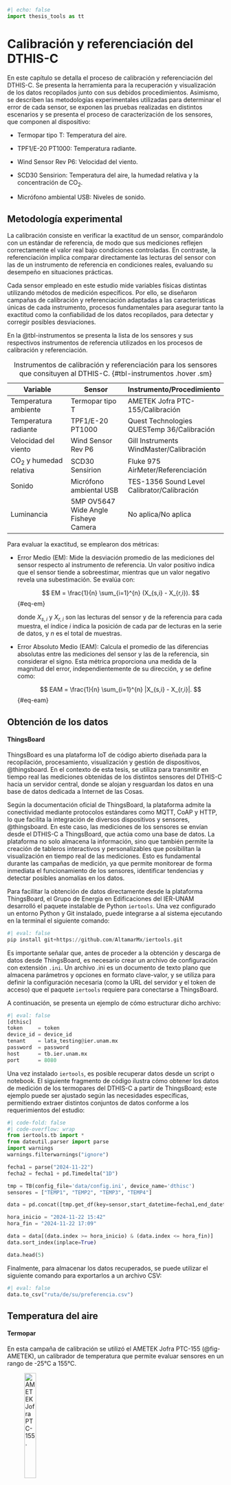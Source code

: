 ```python
#| echo: false
import thesis_tools as tt
```

# Calibración y referenciación del DTHIS-C {#cap-calibracion}

En este capítulo se detalla el proceso de calibración y referenciación del DTHIS-C. Se presenta la herramienta para la recuperación y visualización de los datos recopilados junto con sus debidos procedimientos. Asimismo, se describen las metodologías experimentales utilizadas para determinar el error de cada sensor, se exponen las pruebas realizadas en distintos escenarios y se presenta el proceso de caracterización de los sensores, que componen al dispositivo:

- Termopar tipo T: Temperatura del aire.

- TPF1/E-20 PT1000: Temperatura radiante.

- Wind Sensor Rev P6: Velocidad del viento.

- SCD30 Sensirion: Temperatura del aire, la humedad relativa y la concentración de CO<sub>2</sub>.

- Micrófono ambiental USB: Niveles de sonido.

## Metodología experimental {#sec-metodologia}

La calibración consiste en verificar la exactitud de un sensor, comparándolo con un estándar de referencia, de modo que sus mediciones reflejen correctamente el valor real bajo condiciones controladas. En contraste, la referenciación implica comparar directamente las lecturas del sensor con las de un instrumento de referencia en condiciones reales, evaluando su desempeño en situaciones prácticas.

Cada sensor empleado en este estudio mide variables físicas distintas utilizando métodos de medición específicos. Por ello, se diseñaron campañas de calibración y referenciación adaptadas a las características únicas de cada instrumento, procesos fundamentales para asegurar tanto la exactitud como la confiabilidad de los datos recopilados, para detectar y corregir posibles desviaciones.

En la @tbl-instrumentos se presenta la lista de los sensores y sus respectivos instrumentos de referencia utilizados en los procesos de calibración y referenciación.

| **Variable**                          | **Sensor**                            | **Instrumento/Procedimiento**               |
|---------------------------------------|---------------------------------------|---------------------------------------------|
| Temperatura ambiente                  | Termopar tipo T                       | AMETEK Jofra PTC-155/Calibración            |
| Temperatura radiante                  | TPF1/E-20 PT1000                      | Quest Technologies QUESTemp 36/Calibración  |
| Velocidad del viento                  | Wind Sensor Rev P6                    | Gill Instruments WindMaster/Calibración     |
| CO<sub>2</sub> y humedad relativa     | SCD30 Sensirion                       | Fluke 975 AirMeter/Referenciación           |
| Sonido                                | Micrófono ambiental USB               | TES-1356 Sound Level Calibrator/Calibración |
| Luminancia                            | 5MP OV5647 Wide Angle Fisheye Camera  | No aplica/No aplica                         |
: Instrumentos de calibración y referenciación para los sensores que consituyen al DTHIS-C. {#tbl-instrumentos .hover .sm}

Para evaluar la exactitud, se emplearon dos métricas:

- Error Medio (EM): Mide la desviación promedio de las mediciones del sensor respecto al instrumento de referencia. Un valor positivo indica que el sensor tiende a sobreestimar, mientras que un valor negativo revela una subestimación. Se evalúa con:

    $$
    EM = \frac{1}{n} \sum_{i=1}^{n} (X_{s,i} - X_{r,i}).
    $$ {#eq-em}

    donde $X_{s,i}$ y  $X_{r,i}$ son las lecturas del sensor y de la referencia para cada muestra, el índice $i$ indica la posición de cada par de lecturas en la serie de datos, y $n$ es el total de muestras.

- Error Absoluto Medio (EAM): Calcula el promedio de las diferencias absolutas entre las mediciones del sensor y las de la referencia, sin considerar el signo. Esta métrica proporciona una medida de la magnitud del error, independientemente de su dirección, y se define como:

    $$
    EAM = \frac{1}{n} \sum_{i=1}^{n} |X_{s,i} - X_{r,i}|.
    $$ {#eq-eam}

## Obtención de los datos {#sec-obtencion}

#### ThingsBoard

ThingsBoard es una plataforma IoT de código abierto diseñada para la recopilación, procesamiento, visualización y gestión de dispositivos, @thingsboard. En el contexto de esta tesis, se utiliza para transmitir en tiempo real las mediciones obtenidas de los distintos sensores del DTHIS-C hacia un servidor central, donde se alojan y resguardan los datos en una base de datos dedicada a Internet de las Cosas.

Según la documentación oficial de ThingsBoard, la plataforma admite la conectividad mediante protocolos estándares como MQTT, CoAP y HTTP, lo que facilita la integración de diversos dispositivos y sensores, @thingsboard. En este caso, las mediciones de los sensores se envían desde el DTHIS-C a ThingsBoard, que actúa como una base de datos. La plataforma no solo almacena la información, sino que también permite la creación de tableros interactivos y personalizables que posibilitan la visualización en tiempo real de las mediciones. Esto es fundamental durante las campañas de medición, ya que permite monitorear de forma inmediata el funcionamiento de los sensores, identificar tendencias y detectar posibles anomalías en los datos.

Para facilitar la obtención de datos directamente desde la plataforma ThingsBoard, el Grupo de Energía en Edificaciones del IER-UNAM desarrolló el paquete instalable de Python `iertools`. Una vez configurado un entorno Python y Git instalado, puede integrarse a al sistema ejecutando en la terminal el siguiente comando:

```python
#| eval: false
pip install git+https://github.com/AltamarMx/iertools.git
```

Es importante señalar que, antes de proceder a la obtención y descarga de datos desde ThingsBoard, es necesario crear un archivo de configuración con extensión `.ini`. Un archivo .ini es un documento de texto plano que almacena parámetros y opciones en formato clave-valor, y se utiliza para definir la configuración necesaria (como la URL del servidor y el token de acceso) que el paquete `iertools` requiere para conectarse a ThingsBoard.

A continuación, se presenta un ejemplo de cómo estructurar dicho archivo:
```python
#| eval: false
[dthisc]
token     = token
device_id = device_id
tenant    = lata_testing@ier.unam.mx
password  = password
host      = tb.ier.unam.mx
port      = 8080 
```

Una vez instalado `iertools`, es posible recuperar datos desde un script o notebook. El siguiente fragmento de código ilustra cómo obtener los datos de medición de los termopares del DTHIS-C a partir de ThingsBoard; este ejemplo puede ser ajustado según las necesidades específicas, permitiendo extraer distintos conjuntos de datos conforme a los requerimientos del estudio:
```python
#| code-fold: false
#| code-overflow: wrap
from iertools.tb import *
from dateutil.parser import parse
import warnings
warnings.filterwarnings("ignore")

fecha1 = parse("2024-11-22") 
fecha2 = fecha1 + pd.Timedelta("1D")

tmp = TB(config_file='data/config.ini', device_name='dthisc')
sensores = ["TEMP1", "TEMP2", "TEMP3", "TEMP4"]

data = pd.concat([tmp.get_df(key=sensor,start_datetime=fecha1,end_datetime=fecha2) for sensor in sensores],axis=1)

hora_inicio = "2024-11-22 15:42"
hora_fin = "2024-11-22 17:09"

data = data[(data.index >= hora_inicio) & (data.index <= hora_fin)]
data.sort_index(inplace=True)

data.head(5)
```

Finalmente, para almacenar los datos recuperados, se puede utilizar el siguiente comando para exportarlos a un archivo CSV:
```python
#| eval: false
data.to_csv("ruta/de/su/preferencia.csv")
```

## Temperatura del aire {#sec-taire-b}

#### Termopar

En esta campaña de calibración se utilizó el AMETEK Jofra PTC-155 (@fig-AMETEK), un calibrador de temperatura que permite evaluar sensores en un rango de -25°C a 155°C. 

![AMETEK Jofra PTC-155.](/images/ametek.jpg){.lightbox #fig-AMETEK width="25%"}

El instrumento mencionado se utilizó junto a cuatro termopares tipo T, estableciendo cinco puntos de referencia de temperatura en el intervalo de 10°C a 50°C.

Para cada punto de calibración, se esperó aproximadamente 5 minutos para que el calibrador alcanzara y estabilizara la temperatura deseada. Una vez estabilizada, se registraron los datos durante 10 minutos antes de proceder al siguiente punto. Los resultados obtenidos en esta campaña se pueden observar en la @fig-termopares.

```python
#| echo: false
#| label: fig-termopares
#| fig-cap: "Temperaturas registradas por los termopares durante el proceso de calibración."
tt.scatter_plot('data/temp.parquet',
                columns=['TEMP1', 'TEMP2', 'TEMP3', 'TEMP4'],
                x_label='Tiempo',
                y_label='Temperatura (°C)',
                legend_labels=['Termopar 1', 'Termopar 2', 'Termopar 3', 'Termopar 4'])
```

Para la calibración de los termopares, se utilizó Python junto con la librería `scikit-learn`, una herramienta utilizada para el análisis y modelado de datos. En particular, se aplicó un ajuste por regresión lineal a los datos obtenidos durante la campaña, utilizando los siguientes rangos de tiempo y sus respectivas temperaturas de referencia ($T_{ref}$) (@tbl-temperaturas).

| T<sub>ref</sub> (°C)| Inicio    | Final     |
|---------------------|-----------|-----------|
| 10                  | 15:44:01  | 15:52:31  |
| 20                  | 16:02:06  | 16:11:52  |
| 30                  | 16:20:44  | 16:28:58  |
| 40                  | 16:39:23  | 16:49:57  |
| 50                  | 16:58:24  | 17:08:25  |
:Temperaturas de referencia y rangos de tiempo. {#tbl-temperaturas .hover .sm}

El ajuste por regresión lineal es una técnica estadística utilizada para modelar la relación entre una variable dependiente y una o más variables independientes. En este caso, la variable dependiente es la temperatura de referencia ($T_{ref}$), mientras que las variables independientes corresponden a las lecturas obtenidas por cada termopar. El modelo lineal se expresa de la forma:

$$
T_{ref} = m \cdot T_{sensor} + b
$${#eq-lineal}

donde $m$ es la pendiente y $b$ es la ordenada al origen. La regresión lineal permite minimizar el error entre las mediciones del sensor y los valores de referencia, obteniendo las siguientes ecuaciones de calibración:

$$
\begin{align}
T_{ref} &= 1.0450 \cdot Termopar 1 - 2.4327 \\
T_{ref} &= 1.0602 \cdot Termopar 2 - 2.8632 \\
T_{ref} &= 1.0814 \cdot Termopar 3 - 4.4316 \\
T_{ref} &= 1.0554 \cdot Termopar 4 - 3.9348
\end{align}
$${#eq-cal-termopares}

Al aplicar estas ecuaciones a los datos obtenidos en la campaña, se obtienen los valores calibrados de temperatura para cada termopar. Los ajustes lineales pueden observarse en la @fig-ctermopares.

```python
#| echo: false
#| label: fig-ctermopares
#| fig-cap: "Resultados de las mediciones de temperatura después de aplicar la regresión lineal."
time_intervals = [('15:44:01', '15:52:31', 10.),
                  ('16:02:06', '16:11:52', 20.),
                  ('16:20:44', '16:28:58', 30.),
                  ('16:39:23', '16:49:57', 40.),
                  ('16:58:24', '17:08:25', 50.)]

columns = ['TEMP1', 'TEMP2', 'TEMP3', 'TEMP4']

titles = ['Termopar 1', 'Termopar 2', 'Termopar 3', 'Termopar 4']

tt.linear_reg_subplots('data/temp.parquet', columns, time_intervals, titles)
```

En la @tbl-error-taire se observa que, antes de la calibración, los cuatro termopares presentaban EM positivos significativos, con valores que oscilaban entre 0.95°C y 2.11°C. Esto indica un sesgo sistemático consistente que tendía a sobrestimar la temperatura respecto a los valores de referencia. Tras aplicar la calibración, los EM se reducen drásticamente hasta valores cercanos a cero, entre -0.00°C y 0.00°C, lo que evidencia la eliminación del sesgo sistemático. Asimismo, el EAM disminuye considerablemente en todos los casos, pasando de un rango de 0.99°C a 2.11°C a un nuevo rango de 0.08°C a 0.10°C. Esta reducción refleja una mejora en la exactitud de las mediciones.

| Termopar   | EM (antes) [°C] | EM (después) [°C] | EAM (antes) [°C] | EAM (después) [°C] |
|------------|-----------------|-------------------|------------------|--------------------|
| Termopar 1 | 1.00            | −0.00             | 1.00             | 0.08               |
| Termopar 2 | 0.95            | 0.00              | 0.99             | 0.08               |
| Termopar 3 | 1.77            | −0.00             | 1.77             | 0.10               |
| Termopar 4 | 2.11            | 0.00              | 2.11             | 0.08               |
: EM y EAM de cada termopar antes y después de la calibración. {#tbl-error-taire .hover .sm}

#### SCD30

Para la campaña de referenciación del SCD30, el instrumento utilizado fue el Fluke 975 AirMeter (@fig-fluke), este es un instrumento portátil de diagnóstico de la calidad del aire interior. Este dispositivo mide simultáneamente temperatura, humedad relativa, dióxido de carbono (CO<sub>2</sub>) y monóxido de carbono (CO).

![Fluke 975 AirMeter.](/images/fluke.png){.lightbox #fig-fluke width="15%"}

La campaña consistió en realizar mediciones simultáneas del Fluke 975 AirMeter y del SCD30 durante un período total de 7 horas y 45 minutos, registrando una muestra cada minuto. Para minimizar posibles interferencias, ambos dispositivos se ubicaron lo más próximos posible y se instalaron en una zona aislada del espacio interior donde se llevo a cabo la prueba, de modo que la presencia humana no afectara los resultados. Los datos obtenidos se muestran en la @fig-scd30-t.

```python
#| echo: false
#| label: fig-scd30-t
#| fig-cap: "Comparación de las mediciones de temperatura del Fluke y el SCD30 durante su campaña de referenciación."
tt.scatter_plot('data/scd30.parquet',
                columns=['T', 'T_F'],
                traces_colors=['#EF553B', '#FFA15A'],
                x_label='Tiempo',
                y_label='Temperatura (°C)',
                legend_labels=['SCD30', 'Fluke'])
```

Para esta campaña de referenciación, se compararon directamente los datos de medición obtenidos por el SCD30 y el Fluke 975 AirMeter, dado que el SCD30 se adquiere ya calibrado. Se realizó el cálculo de errores, en particular el EM y el EAM, para evaluar la discrepancia entre las mediciones de ambos instrumentos.

La @tbl-scd30-t presenta los resultados de temperatura del aire obtenidos para cada instrumento:

| Variable     | EM [°C] | EAM [°C] |
|--------------|---------|----------|
| Temperatura  | 0.89    | 0.89     |
: EM y EAM para cada variable del SCD30 con respecto al Fluke. {#tbl-scd30-t .hover .sm}

La tabla presenta el EM y el EAM en la medición de temperatura del sensor SCD30 en comparación con el Fluke. Se observa que el SCD30 tiende a sobreestimar la temperatura en un promedio de 0.89°C. La similitud entre el EM y el EAM significa que las desviaciones no presentan grandes variaciones y se distribuyen de manera uniforme..

La correlación entre las mediciones de ambos instrumentos se visualiza en la @fig-cscd30-t, lo que respalda la evaluación de exactitud. Un coeficiente de correlación elevado indicaría que, a pesar de los errores sistemáticos, la tendencia de las mediciones del SCD30 sigue de cerca la del Fluke.

```python
#| echo: false
#| label: fig-cscd30-t
#| fig-cap: "Correlación de las mediciones de temperatura entre el Fluke y el SCD30."
tt.columns_plot('data/scd30.parquet',
                   x_col='T', 
                   y_col='T_F',
                   x_label='SCD30 (°C)',
                   y_label='Fluke (°C)',
                   trace_color='#FFA15A',
                   legend_name='Temperatura (°C)',
                   identity_line=True,
                   x_range=(26.5, 31.5),
                   y_range=(26.5, 31.5))
```

## Temperatura radiante {#sec-trad-b}

#### TPF1

Para la medición de la temperatura radiante se empleó el QUESTemp 36 (@fig-quest), un confortímetro diseñado para evaluar el estrés térmico en el ambiente, ya que permite medir la temperatura radiante, la temperatura del aire y la humedad relativa.

![Quest Technologies QUESTemp 36.](/images/quest.jpeg){.lightbox #fig-quest width="30%"}

El experimento consistió en ubicar el QUESTemp 36 dentro de una caja diseñada para limitar la incidencia directa de la radiación solar, lo que minimizó la influencia de la radiación externa y redujo el efecto de la convección forzada del viento, permitiendo así que la medición se centrara en la radiación térmica del entorno inmediato. Paralelamente, se colocó el sensor TPF1 en condiciones similares para garantizar que ambos dispositivos registraran la temperatura con la menor perturbación posible. Se tomaron datos cada minuto durante 23 horas. Los datos obtenidos se pueden observar en la @fig-radiante.

```python
#| echo: false
#| label: fig-radiante
#| fig-cap: "Intervalo de medición del QUESTemp 36 y el TPF1 para su calibración."
tt.scatter_plot('data/trad.parquet',
                columns=['temp', 'globo'],
                x_label='Tiempo',
                y_label='Temperatura (°C)',
                legend_labels=['TPF1', 'QUESTemp 36'])
```

Para la calibración del TPF1/E-20, se aplicó un ajuste por regresión lineal utilizando la librería `scikit-learn` de Python, a partir de los datos de temperatura registrados simultáneamente por el QUESTemp 36 y el sensor TPF1/E-20. Empleando el mismo modelo lineal descrito en la @eq-lineal, se derivó la siguiente ecuación de calibración:

$$
T_{ref} = 1.0582 \cdot temp - 1.5553
$${#eq-cal-radiante}

Al aplicar esta ecuación a los datos obtenidos durante la campaña, se calcularon los valores corregidos para el TPF1/E-20. Los ajustes lineales se pueden observar en la @fig-cradiante.

```python
#| echo: false
#| label: fig-cradiante
#| fig-cap: "Comparación de las mediciones del QUESTemp 36, el TPF1/E-20 y sus datos tras la calibración."
tt.scatter_plot('data/cal_trad.parquet',
                columns=['temp', 'calibrated', 'globo'],
                x_label='Tiempo',
                y_label='Temperatura (°C)',
                legend_labels=['TPF1/E-20', 'TPF1/E-20 (Calibrado)' ,'QUESTemp 36'])
```

En la @tbl-error-rad se observa que, antes de calibrar, el sensor TPF1/E-20 presentaba un EM de -0.10°C, lo que indica un sesgo sistemático que tendía a subestimar la temperatura en comparación con el QUESTemp 36. Tras la aplicación de la ecuación de calibración, el EM se reduce a -0.00°C, un valor prácticamente nulo que evidencia la eliminación casi total del sesgo sistemático. Paralelamente, el EAM disminuye de 0.14°C a 0.11°C, lo que implica una mejora significativa en la exactitud de las mediciones. Estos resultados confirman que el proceso de calibración ha corregido adecuadamente el sesgo de los datos, permitiendo obtener mediciones de temperatura estrechamente alineadas con los valores de referencia del QUESTemp 36.

| Fase                | EM [°C]      | EAM [°C]     |
|---------------------|--------------|--------------|
| Antes de calibrar   | -0.10        | 0.14         |
| Después de calibrar | -0.00        | 0.11         |
: EM y EAM del TPF1 antes y después de la calibración. {#tbl-error-rad .hover .sm}

## Velocidad del viento {#sec-viento-b}

#### Wind Sensor

El WindMaster de Gill Instruments (@fig-wind) es un anemómetro ultrasónico de alta precisión diseñado para medir la velocidad y dirección del viento en tres direcciones (u, v, w). En esta campaña se utilizó como instrumento de referencia para la calibración del Wind Sensor.

![Gill Instruments WindMaster.](/images/windmaster.jpg){.lightbox #fig-wind width="35%"}

La campaña de calibración tuvo una duración de 1 hora, durante la cual se capturaron datos a una frecuencia de 1 Hz. Aprovechando las dimensiones del WindSensor (2230 x 680 mm), se posicionó estratégicamente en la parte superior central del WindMaster, previa verificación de que su presencia no interfiriera con las mediciones del anemómetro. En un entorno abierto, el WindSensor registró datos de voltaje, los cuales se utilizaron junto con los datos de velocidad del viento obtenidos del WindMaster para desarrollar una ecuación de calibración que permitiera convertir el voltaje medido a m/s. Los resultados de la campaña se pueden visualizar en la @fig-viento.

```python
#| echo: false
#| label: fig-viento
#| fig-cap: "Comparación de la velocidad del viento registrada por el WindMaster y el voltaje del Wind Sensor durante la campaña de calibración."
subplot_configs = [
    {
        'columns': ['voltage'],
        'traces_colors': ['#FF6692'],
        'x_label': 'Tiempo',
        'y_label': 'Voltaje (V)',
        'legend_labels': ['Wind Sensor']
    },
    {
        'columns': ['ws'],
        'traces_colors': ['#19D3F3'],
        'x_label': 'Tiempo',
        'y_label': 'Velocidad de viento (m/s)',
        'legend_labels': ['WindMaster']
    }
]

tt.scatter_subplots('data/ws.parquet', subplot_configs)
```

Cabe mencionar que el Wind Sensor emplea la técnica de anemometría por filamento caliente, en la que un pequeño elemento resistivo se mantiene a una temperatura superior a la del aire circundante. La velocidad del viento se determina a partir de la cantidad de voltaje necesaria para compensar la pérdida de calor del filamento.

Por lo tanto se llevó a cabo otra campaña donde se detectó un desfase sistemático de 1.1621 V en condiciones de viento nulo (0 m/s). Este valor base se genera por varios factores inherentes al sistema de medida, por ejemplo:

- Calentamiento de mantenimiento del filamento: Aún sin flujo de aire, el filamento caliente requiere un voltaje mínimo para mantener su temperatura de operación.

- Variaciones en la temperatura ambiente: Los cambios de la temperatura del aire modifican la resistencia del filamento y de otros componentes, desplazando el punto cero del sensor.

Para aislar la respuesta al viento y eliminar dichas contribuciones, se restaron 1.1621 V de cada lectura de voltaje antes de ajustar el modelo de calibración. De este modo, la señal procesada refleja únicamente la influencia de la velocidad del viento sobre el filamento caliente.

Durante la calibración del Wind Sensor se siguió la metodología proporcionada por el fabricante @windsensor en su blog oficial. Según esta fuente, la relación entre la velocidad del viento (WS), el voltaje corregido y la temperatura sigue una ley de potencia descrita por la siguiente ecuación:

$$
WS = a \times (\text{Voltaje})^b \times (\text{Temperatura})^c
$${#eq-potencia}

Para facilitar el ajuste mediante técnicas de regresión, se aplicó una transformación logarítmica a ambos lados de la ecuación, lo que permitió convertir el modelo en una forma lineal:

$$
\ln(WS) = \ln(a) + b \times \ln(\text{Voltaje}) + c \times \ln(\text{Temperatura})
$${#eq-potencia-ln}

Esta transformación permitió emplear técnicas de regresión lineal para estimar los parámetros $ln(a)$, $b$ y $c$ a partir de los datos experimentales. Una vez obtenidos, se recuperó el parámetro $a$ mediante la función exponencial $(a = exp(ln(a)))$ y se formuló la ecuación de calibración en su forma original. En este dominio lineal, se utilizó la librería `scikit-learn` de Python para estimar los parámetros del modelo.

Se probaron tres opciones de remuestreo, 3, 5 y 10 segundos, y se calculó para cada una el coeficiente de correlación ($r$) entre el voltaje corregido del Wind Sensor y la velocidad del viento del WindMaster. En la @tbl-corr-viento se muestran los coeficientes de correlación para los diferentes remuestreos.

| Remuestreo   | Coeficiente de correlación |
|--------------|----------------------------|
| 3 segundos   | 0.7622                     |
| 5 segundos   | 0.8079                     |
| 10 segundos  | 0.8637                     |
: Coeficientes de correlación para los distinto remuestreos. {#tbl-corr-viento .hover .sm}

Los coeficientes de correlación más cercanos a 1 indican una mayor concordancia entre las lecturas del Wind Sensor y las del WindMaster, por lo que se optó por el remuestreo a 10 segundos. Este intervalo más amplio reduce las fluctuaciones repentinas (el "ruido") en el voltaje del sensor, sin comprometer la capacidad de capturar las variaciones reales de velocidad de viento necesarias para la calibración. En consecuencia, la relación señal-ruido mejora, es decir, aumenta la proporción de información útil frente a las perturbaciones indeseadas. Con estos datos remuestreados a 10 segundos se aplicó la regresión lineal en el dominio logarítmico, obteniéndose la siguiente ecuación de calibración:

$$
WS = 26.3431 \times (\text{Voltaje})^{1.4273} \times (\text{Temperatura})^{-0.7631}
$${#eq-cal-viento}

Esta ecuación se empleó para convertir las mediciones de voltaje (tras aplicar la corrección) y de temperatura en valores precisos de velocidad del viento (m/s) con respecto al WindMaster y pueden observarse en la @fig-cviento.

```python
#| echo: false
#| label: fig-cviento
#| fig-cap: "Comparación de las mediciones de velocidad del viento registradas por el WindMaster y el Wind Sensor tras su calibración."
tt.scatter_plot('data/cal_ws.parquet',
                columns=['ws', '10s'],
                traces_colors=['#19D3F3', '#FF6692'],
                x_label='Tiempo',
                y_label='Velocidad de viento (m/s)',
                legend_labels=['WindMaster', 'Wind Sensor'])
```

En la tabla @tbl-error-wind se observa que, antes de calibrar, el Wind Sensor Rev. P6 presentaba un EM de -0.01 m/s, indicando un sesgo sistemático que subestimaba la velocidad del viento frente al WindMaster. Tras aplicar la ecuación de calibración, el error se reduce a -0.00 m/s, eliminando prácticamente el sesgo. Además, el EAM baja de 0.06 m/s a 0.05 m/s, mejorando la exactitud de las mediciones. Estos resultados demuestran que la calibración ha corregido tanto el sesgo de los datos, asegurando mediciones con mayor exactitud respecto al WindMaster.

| Fase                | EM [m/s]  | EAM [m/s] |
|---------------------|-----------|-----------|
| Antes de calibrar   | -0.01     | 0.06      |
| Después de calibrar | -0.00     | 0.05      |
: EM y EAM del Wind Sensor antes y después de la calibración. {#tbl-error-wind .hover .sm}

## Humedad relativa y CO<sub>2</sub> {#sec-hrco-b}

#### SCD30

Al igual que en el caso de la temperatura del aire, el SCD30 se utilizó para obtener mediciones de humedad relativa y concentraciones de CO<sub>2</sub>, empleándose nuevamente el Fluke 975 AirMeter (@fig-fluke) como instrumento de referencia. La recolección de datos se realizó durante la misma campaña, por lo que las condiciones ambientales y los procedimientos fueron idénticos a las descritas en la @sec-taire-b. Los resultados obtenidos se muestran en la @fig-scd30.

```python
#| echo: false
#| label: fig-scd30
#| fig-cap: "Comparación de las mediciones de humedad relativa y CO<sub>2</sub> del Fluke y el SCD30 durante su campaña de referenciación."
subplot_configs = [
    {
        'columns': ['HR', 'HR_F'],
        'traces_colors': ['#636EFA', '#AB63FA'],
        'x_label': 'Tiempo',
        'y_label': 'Humedad relativa (%)',
        'legend_labels': ['SCD30', 'Fluke']
    },
    {
        'columns': ['CO2', 'CO2_F'],
        'traces_colors': ['#00CC96', '#19D3F3'],
        'x_label': 'Tiempo',
        'y_label': 'Concentración de CO<sub>2</sub> (ppm)',
        'legend_labels': ['SCD30', 'Fluke']
    }
]
    
tt.scatter_subplots('data/scd30.parquet', subplot_configs)
```

Se obtuvieron el EM y el EAM para evaluar la discrepancia entre las mediciones del SCD30 y el Fluke. La tabla @tbl-error-scd30 muestra que, en el caso de la humedad relativa, el SCD30 subestima en promedio 2.17 puntos porcentuales respecto al Fluke. En contraste, para la concentración de CO<sub>2</sub> se observa una sobreestimación promedio de 9.65 ppm. Además, el hecho de que el EAM para el CO<sub>2</sub> sea mayor que el EM indica una mayor dispersión en las mediciones de este parámetro.

| Variable          | EM        | EAM       |
|-------------------|-----------|-----------|
| Humedad relativa  | –2.17 %   |  2.17 %   |
| CO<sub>2</sub>    |  9.65 ppm | 13.16 ppm |
: EM y EAM para la humedad relativa y el CO<sub>2</sub> del SCD30 con respecto al Fluke. {#tbl-error-scd30 .hover .sm}

La correlación entre las mediciones de ambos instrumentos se visualiza en la @fig-cscd30.

```python
#| echo: false
#| label: fig-cscd30
#| fig-cap: "Correlación de las mediciones de humedad relativa y CO<sub>2</sub> entre el Fluke y el SCD30."
subplot_configs = [
    {
        'x_col': 'HR',
        'y_col': 'HR_F',
        'x_label': 'SCD30 (%)',
        'y_label': 'Fluke (%)',
        'trace_color': '#AB63FA',
        'legend_name': 'Humedad relativa',
        'x_range': [33.5, 42.5],
        'y_range': [33.5, 42.5]
    },
    {
        'x_col': 'CO2',
        'y_col': 'CO2_F',
        'x_label': 'SCD30 (ppm)',
        'y_label': 'Fluke (ppm)',
        'trace_color': '#19D3F3',
        'legend_name': 'Concentración de CO<sub>2</sub>',
        'x_range': [425, 625],
        'y_range': [425, 625]
    }
]
    
tt.columns_subplots('data/scd30.parquet', subplot_configs, identity_line=True)
```

## Sonido {#sec-sonido-b} 

#### Micrófono 

Pendiente a la documentación de Jorge.

![TES-1356 Sound Level Calibrator.](/images/tes.jpg){.lightbox #fig-tes width="30%"}

## Iluminancia {#sec-ilum-b}

#### Fisheye 

En el caso de la iluminancia, no se realizó ningún proceso de calibración o referenciación. Se empleó la cámara Arducam 5MP OV5647 Ultra Wide Angle en conjunto con el software `Radiance`. Se desarrolló un script, descrito en la sección @sec-diseno, que calcula la iluminancia total mediante la integración del mapa de luminancia (@fig-ilum) generado a partir de las imágenes capturadas. El proceso inicia con la creación de una imagen HDR a partir de la fusión de fotografías tomadas a diferentes exposiciones, lo que permite capturar la mayor cantidad de información posible sobre la intensidad luminosa. Posteriormente, a esta imagen HDR se le aplica una escala de *false color* para identificar los valores de iluminancia en cada punto de la imagen. El cálculo de la integral para el mapa generado facilita la determinación de la iluminancia total del espacio interior en el momento de la captura. Además, el mismo script se encarga de enviar el valor de la iluminancia total a `ThingsBoard`, conforme se detalla en la sección @sec-obtencion.

En este contexto, los mapas de luminancia generados son de carácter cualitativo, pues su principal objetivo es representar visualmente la distribución espacial de la intensidad luminosa, más que proporcionar valores puntuales de alta precisión. Estos mapas permiten identificar zonas de alta o baja iluminancia y comprender la uniformidad de la luz en el espacio, aunque la cuantificación detallada se basa en el cálculo de la integral de la imagen HDR.

![Mapa de luminancia generado con una cámara 5MP OV5647 y el software Radiance.](/images/ilum.jpg){.lightbox #fig-ilum width="70%"}